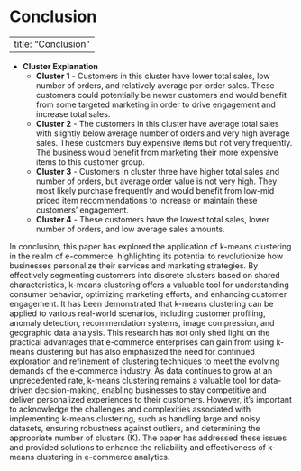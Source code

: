 # Conclusion {.unnumbered}

---
title: "Conclusion"
---

-   **Cluster Explanation**
    -   **Cluster 1** - Customers in this cluster have lower total sales, low number of orders, and relatively average per-order sales. These customers could potentially be newer customers and would benefit from some targeted marketing in order to drive engagement and increase total sales.
    -   **Cluster 2** - The customers in this cluster have average total sales with slightly below average number of orders and very high average sales. These customers buy expensive items but not very frequently. The business would benefit from marketing their more expensive items to this customer group.
    -   **Cluster 3** - Customers in cluster three have higher total sales and number of orders, but average order value is not very high. They most likely purchase frequently and would benefit from low-mid priced item recommendations to increase or maintain these customers' engagement.
    -   **Cluster 4** - These customers have the lowest total sales, lower number of orders, and low average sales amounts.

In conclusion, this paper has explored the application of k-means clustering in the realm of e-commerce, highlighting its potential to revolutionize how businesses personalize their services and marketing strategies. By effectively segmenting customers into discrete clusters based on shared characteristics, k-means clustering offers a valuable tool for understanding consumer behavior, optimizing marketing efforts, and enhancing customer engagement. It has been demonstrated that k-means clustering can be applied to various real-world scenarios, including customer profiling, anomaly detection, recommendation systems, image compression, and geographic data analysis. This research has not only shed light on the practical advantages that e-commerce enterprises can gain from using k-means clustering but has also emphasized the need for continued exploration and refinement of clustering techniques to meet the evolving demands of the e-commerce industry. As data continues to grow at an unprecedented rate, k-means clustering remains a valuable tool for data-driven decision-making, enabling businesses to stay competitive and deliver personalized experiences to their customers. However, it's important to acknowledge the challenges and complexities associated with implementing k-means clustering, such as handling large and noisy datasets, ensuring robustness against outliers, and determining the appropriate number of clusters (K). The paper has addressed these issues and provided solutions to enhance the reliability and effectiveness of k-means clustering in e-commerce analytics.

